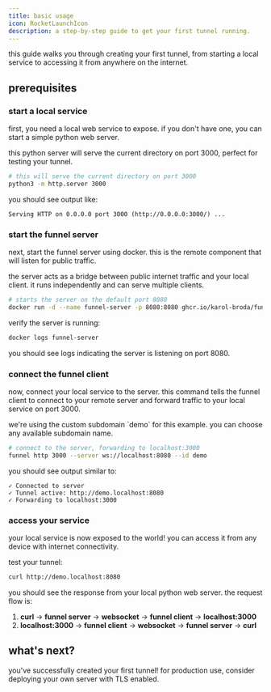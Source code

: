 ```yaml
---
title: basic usage
icon: RocketLaunchIcon
description: a step-by-step guide to get your first tunnel running.
---
```



<Callout title="complete example" intent="info">
this guide walks you through creating your first tunnel, from starting a local service to accessing it from anywhere on the internet.
</Callout>

## prerequisites

<Cards>
<Card title="🌐 local service" description="a web service running on your machine (we'll use localhost:3000)" />
<Card title="🔧 funnel client" description="the funnel client binary installed on your machine" />
<Card title="🐳 docker" description="docker installed to run the server" />
</Cards>

<Steps>

### start a local service

first, you need a local web service to expose. if you don't have one, you can start a simple python web server.

<Callout title="test server" intent="tip">
this python server will serve the current directory on port 3000, perfect for testing your tunnel.
</Callout>

```bash
# this will serve the current directory on port 3000
python3 -m http.server 3000
```

you should see output like:
```
Serving HTTP on 0.0.0.0 port 3000 (http://0.0.0.0:3000/) ...
```

### start the funnel server

next, start the funnel server using docker. this is the remote component that will listen for public traffic.

<Callout title="server component" intent="info">
the server acts as a bridge between public internet traffic and your local client. it runs independently and can serve multiple clients.
</Callout>

```bash
# starts the server on the default port 8080
docker run -d --name funnel-server -p 8080:8080 ghcr.io/karol-broda/funnel-server:latest
```

verify the server is running:
```bash
docker logs funnel-server
```

you should see logs indicating the server is listening on port 8080.

### connect the funnel client

now, connect your local service to the server. this command tells the funnel client to connect to your remote server and forward traffic to your local service on port 3000.

<Callout title="custom subdomain" intent="tip">
we're using the custom subdomain `demo` for this example. you can choose any available subdomain name.
</Callout>

```bash
# connect to the server, forwarding to localhost:3000
funnel http 3000 --server ws://localhost:8080 --id demo
```

you should see output similar to:
```
✓ Connected to server
✓ Tunnel active: http://demo.localhost:8080
✓ Forwarding to localhost:3000
```

### access your service

<Callout title="success!" intent="success">
your local service is now exposed to the world! you can access it from any device with internet connectivity.
</Callout>

test your tunnel:
```bash
curl http://demo.localhost:8080
```

you should see the response from your local python web server. the request flow is:
1. **curl** → **funnel server** → **websocket** → **funnel client** → **localhost:3000**
2. **localhost:3000** → **funnel client** → **websocket** → **funnel server** → **curl**

</Steps>

## what's next?

<Cards>
<Card 
  title="🏗️ architecture" 
  description="understand how funnel works under the hood"
  href="/docs/core-concepts/architecture"
/>
<Card 
  title="📖 client cli" 
  description="explore all available client commands and options"
  href="/docs/reference/client-cli"
/>
<Card 
  title="📦 server deployment" 
  description="deploy your own server for production use"
  href="/docs/server/deployment"
/>
</Cards>

<Callout title="congratulations!" intent="success">
you've successfully created your first tunnel! for production use, consider deploying your own server with TLS enabled.
</Callout> 